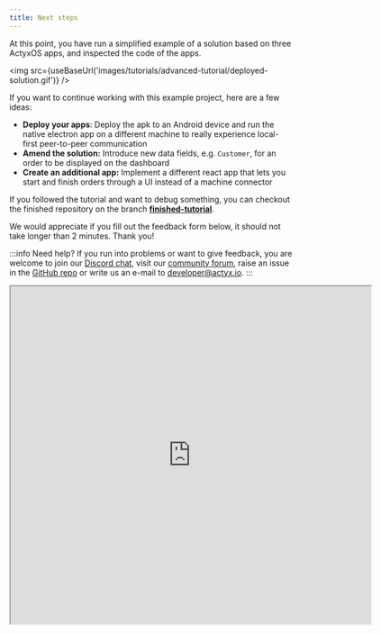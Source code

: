 ```yaml
---
title: Next steps
---
```


At this point, you have run a simplified example of a solution based on three ActyxOS apps, and inspected the code of the apps.


<img src={useBaseUrl('images/tutorials/advanced-tutorial/deployed-solution.gif')} />

If you want to continue working with this example project, here are a few ideas:

- **Deploy your apps**: Deploy the apk to an Android device and run the native electron app on a different machine to really experience local-first peer-to-peer communication
- **Amend the solution:** Introduce new data fields, e.g. `Customer`, for an order to be displayed on the dashboard
- **Create an additional app:** Implement a different react app that lets you start and finish orders through a UI instead of a machine connector

If you followed the tutorial and want to debug something, you can checkout the finished repository on the branch [**finished-tutorial**](https://github.com/Actyx/DemoMachineKit/tree/finished-tutorial).

We would appreciate if you fill out the feedback form below, it should not take longer than 2 minutes. Thank you!

:::info Need help?
If you run into problems or want to give feedback, you are welcome to join our [Discord chat](https://discord.gg/262yJhc), visit our [community forum](https://community.actyx.com/), raise an issue in the [GitHub repo](https://github.com/Actyx/DemoMachineKit/issues) or write us an e-mail to developer@actyx.io.
:::

<iframe
  src="https://docs.google.com/forms/d/e/1FAIpQLSfDwqwPMzaRh0Fac7jEdMQbq6w2cIyX3r5Twx_-qvLIgs895A/viewform?embedded=true"
  width="640"
  height="600"
>
  Loading…
</iframe>
